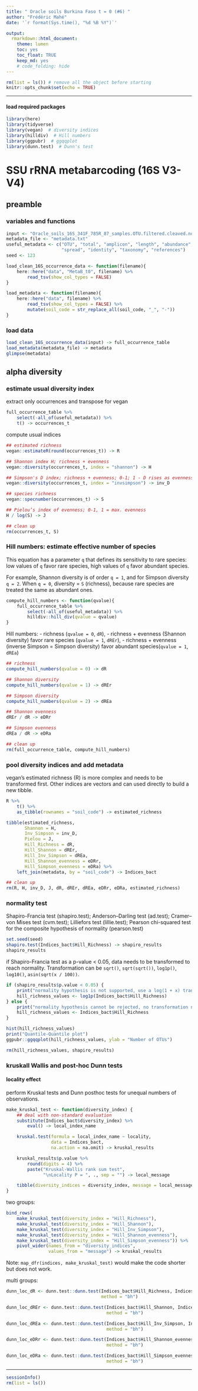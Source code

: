 ```yaml
---
title: " Oracle soils Burkina Faso t = 0 (#6) "
author: "Frédéric Mahé"
date: '`r format(Sys.time(), "%d %B %Y")`'

output:
  rmarkdown::html_document:
    theme: lumen
    toc: yes
    toc_float: TRUE
    keep_md: yes
    # code_folding: hide
---
```


```r
rm(list = ls()) # remove all the object before starting
knitr::opts_chunk$set(echo = TRUE)
```

***

#### load required packages

```r
library(here)
library(tidyverse)
library(vegan)  # diversity indices
library(hilldiv)  # Hill numbers
library(ggpubr)  # ggqqplot
library(dunn.test)  # Dunn's test
```


# SSU rRNA metabarcoding (16S V3-V4)

## preamble

### variables and functions

```r
input <- "Oracle_soils_16S_341F_785R_87_samples.OTU.filtered.cleaved.nosubstringOTUs.mumu.table3"
metadata_file <- "metadata.txt"
useful_metadata <- c("OTU", "total", "amplicon", "length", "abundance",
                     "spread", "identity", "taxonomy", "references")
seed <- 123
```

```r
load_clean_16S_occurrence_data <- function(filename){
    here::here("data", "MetaB_t0", filename) %>%
        read_tsv(show_col_types = FALSE)
}

load_metadata <- function(filename){
    here::here("data", filename) %>%
        read_tsv(show_col_types = FALSE) %>%
        mutate(soil_code = str_replace_all(soil_code, "_", "-"))
}
```


### load data

```r
load_clean_16S_occurrence_data(input) -> full_occurrence_table
load_metadata(metadata_file) -> metadata
glimpse(metadata)
```


## alpha diversity

### estimate usual diversity index

extract only occurrences and transpose for vegan

```r
full_occurrence_table %>%
    select(-all_of(useful_metadata)) %>%
    t() -> occurrences_t
```

compute usual indices

```r
## estimated richness
vegan::estimateR(round(occurrences_t)) -> R

## Shannon index H; richness + evenness
vegan::diversity(occurrences_t, index = "shannon") -> H

## Simpson's D index; richness + evenness; 0-1; 1 - D rises as evenness increases
vegan::diversity(occurrences_t, index = "invsimpson") -> inv_D

## species richness
vegan::specnumber(occurrences_t) -> S

## Pielou’s index of evenness; 0-1, 1 = max. evenness
H / log(S) -> J

## clean up
rm(occurrences_t, S)
```


### Hill numbers: estimate effective number of species

This equation has a parameter `q` that defines its sensitivity to rare species:
low values of `q` favor rare species, high values of `q` favor abundant species.

For example, Shannon diversity is of order `q = 1`, and for Simpson
diversity `q = 2`. When `q = 0`, diversity = `S` (richness), because
rare species are treated the same as abundant ones.

```r
compute_hill_numbers <- function(qvalue){
    full_occurrence_table %>%
        select(-all_of(useful_metadata)) %>%
        hilldiv::hill_div(qvalue = qvalue)
}
```

Hill numbers:
- richness (`qvalue = 0`, `dR`),
- richness + evenness (Shannon diversity) favor rare species (`qvalue = 1`, `dREr`),
- richness + evenness (inverse Simpson = Simpson diversity) favor abundant species(`qvalue = 1`, `dREa`)

```r
## richness
compute_hill_numbers(qvalue = 0) -> dR

## Shannon diversity
compute_hill_numbers(qvalue = 1) -> dREr

## Simpson diversity
compute_hill_numbers(qvalue = 2) -> dREa

## Shannon evenness
dREr / dR -> eDRr

## Simpson evenness
dREa / dR -> eDRa

## clean up
rm(full_occurrence_table, compute_hill_numbers)
```


### pool diversity indices and add metadata

vegan's estimated richness (R) is more complex and needs to be
transformed first. Other indices are vectors and can used directly
to build a new tibble.

```r
R %>%
    t() %>%
    as_tibble(rownames = "soil_code") -> estimated_richness

tibble(estimated_richness,
       Shannon = H,
       Inv_Simpson = inv_D,
       Pielou = J,
       Hill_Richness = dR,
       Hill_Shannon = dREr,
       Hill_Inv_Simpson = dREa,
       Hill_Shannon_evenness = eDRr,
       Hill_Simpson_evenness = eDRa) %>%
    left_join(metadata, by = "soil_code") -> Indices_bact

## clean up
rm(R, H, inv_D, J, dR, dREr, dREa, eDRr, eDRa, estimated_richness)
```


### normality test

Shapiro-Francia test (shapiro.test); Anderson–Darling test (ad.test);
Cramer–von Mises test (cvm.test); Lilliefors test (lillie.test);
Pearson chi-squared test for the composite hypothesis of normality
(pearson.test)

```r
set.seed(seed)
shapiro.test(Indices_bact$Hill_Richness) -> shapiro_results
shapiro_results
```

if Shapiro-Francia test as a p-value < 0.05, data needs to be transformed
to reach normality. Transformation can be `sqrt()`, `sqrt(sqrt())`,
`log1p()`, `log10()`, `asin(sqrt(x / 100))`.

```r
if (shapiro_results$p.value < 0.05) {
    print("normality hypothesis is not supported, use a log(1 + x) transformation:")
    hill_richness_values <- log1p(Indices_bact$Hill_Richness)
} else {
    print("normality hypothesis cannot be rejected, no transformation needed:")
    hill_richness_values <- Indices_bact$Hill_Richness
}

hist(hill_richness_values)
print("Quantile-Quantile plot")
ggpubr::ggqqplot(hill_richness_values, ylab = "Number of OTUs")

rm(hill_richness_values, shapiro_results)
```


### kruskall Wallis and post-hoc Dunn tests

#### locality effect

perform Kruskal tests and Dunn posthoc tests for unequal numbers of observations.

```r
make_kruskal_test <- function(diversity_index) {
    ## deal with non-standard evaluation
    substitute(Indices_bact$diversity_index) %>%
        eval() -> local_index_name

    kruskal.test(formula = local_index_name ~ locality,
                 data = Indices_bact,
                 na.action = na.omit) -> kruskal_results

    kruskal_results$p.value %>%
        round(digits = 4) %>%
        paste("Kruskal-Wallis rank sum test",
              "\nLocality P = ", ., sep = "") -> local_message

    tibble(diversity_indices = diversity_index, message = local_message)
}
```

two groups:

```r
bind_rows(
    make_kruskal_test(diversity_index = "Hill_Richness"),
    make_kruskal_test(diversity_index = "Hill_Shannon"),
    make_kruskal_test(diversity_index = "Hill_Inv_Simpson"),
    make_kruskal_test(diversity_index = "Hill_Shannon_evenness"),
    make_kruskal_test(diversity_index = "Hill_Simpson_evenness")) %>%
    pivot_wider(names_from = "diversity_indices",
                values_from = "message") -> kruskal_results
```

Note: `map_dfr(indices, make_kruskal_test)` would make the code
shorter but does not work.


multi groups:

```r
dunn_loc_dR <- dunn.test::dunn.test(Indices_bact$Hill_Richness, Indices_bact$locality,
                                    method = "bh")

dunn_loc_dREr <- dunn.test::dunn.test(Indices_bact$Hill_Shannon, Indices_bact$locality,
                                      method = "bh")

dunn_loc_dREa <- dunn.test::dunn.test(Indices_bact$Hill_Inv_Simpson, Indices_bact$locality,
                                      method = "bh")

dunn_loc_eDRr <- dunn.test::dunn.test(Indices_bact$Hill_Shannon_evenness, Indices_bact$locality,
                                      method = "bh")

dunn_loc_eDRa <- dunn.test::dunn.test(Indices_bact$Hill_Simpson_evenness, Indices_bact$locality,
                                      method = "bh")
```


***

```r
sessionInfo()
rm(list = ls())
```
